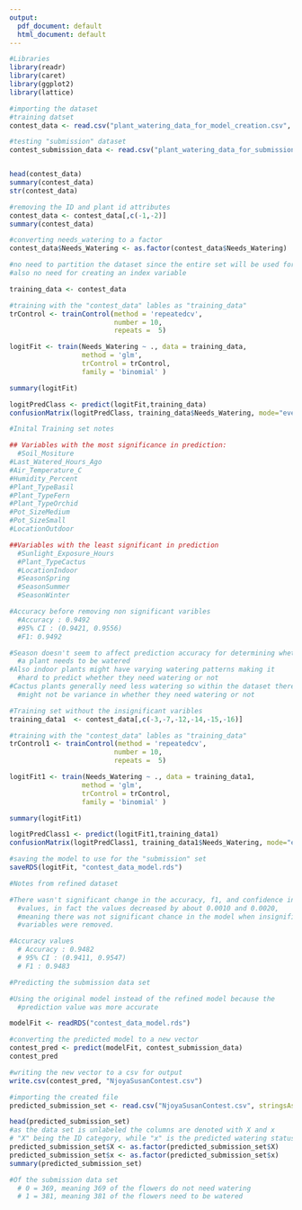 ```yaml
---
output:
  pdf_document: default
  html_document: default
---
```

```r
#Libraries 
library(readr)
library(caret)
library(ggplot2)
library(lattice)
```


```r
#importing the dataset
#training datset
contest_data <- read.csv("plant_watering_data_for_model_creation.csv", stringsAsFactors = TRUE)

#testing "submission" dataset 
contest_submission_data <- read.csv("plant_watering_data_for_submission.csv", stringsAsFactors = TRUE)


head(contest_data)
summary(contest_data)
str(contest_data)

#removing the ID and plant id attributes
contest_data <- contest_data[,c(-1,-2)]
summary(contest_data)

#converting needs_watering to a factor 
contest_data$Needs_Watering <- as.factor(contest_data$Needs_Watering)

```


```r
#no need to partition the dataset since the entire set will be used for training
#also no need for creating an index variable 

training_data <- contest_data

#training with the "contest_data" lables as "training_data" 
trControl <- trainControl(method = 'repeatedcv',
                          number = 10,
                          repeats =  5)

logitFit <- train(Needs_Watering ~ ., data = training_data, 
                  method = 'glm',
                  trControl = trControl,
                  family = 'binomial' )

summary(logitFit)

logitPredClass <- predict(logitFit,training_data)
confusionMatrix(logitPredClass, training_data$Needs_Watering, mode="everything")
```

```r
#Inital Training set notes 

## Variables with the most significance in prediction:
  #Soil_Mositure
#Last_Watered_Hours_Ago   
#Air_Temperature_C       
#Humidity_Percent        
#Plant_TypeBasil         
#Plant_TypeFern           
#Plant_TypeOrchid         
#Pot_SizeMedium           
#Pot_SizeSmall            
#LocationOutdoor          

##Variables with the least significant in prediction
  #Sunlight_Exposure_Hours
  #Plant_TypeCactus 
  #LocationIndoor
  #SeasonSpring          
  #SeasonSummer
  #SeasonWinter

#Accuracy before removing non significant varibles 
  #Accuracy : 0.9492          
  #95% CI : (0.9421, 0.9556)
  #F1: 0.9492  

#Season doesn't seem to affect prediction accuracy for determining whether
  #a plant needs to be watered
#Also indoor plants might have varying watering patterns making it 
  #hard to predict whether they need watering or not
#Cactus plants generally need less watering so within the dataset there
  #might not be variance in whether they need watering or not
```

```r
#Training set without the insignificant varibles 
training_data1  <- contest_data[,c(-3,-7,-12,-14,-15,-16)]

#training with the "contest_data" lables as "training_data" 
trControl1 <- trainControl(method = 'repeatedcv',
                          number = 10,
                          repeats =  5)

logitFit1 <- train(Needs_Watering ~ ., data = training_data1, 
                  method = 'glm',
                  trControl = trControl,
                  family = 'binomial' )

summary(logitFit1)

logitPredClass1 <- predict(logitFit1,training_data1)
confusionMatrix(logitPredClass1, training_data1$Needs_Watering, mode="everything")

#saving the model to use for the "submission" set
saveRDS(logitFit, "contest_data_model.rds")

```


```r
#Notes from refined dataset

#There wasn't significant change in the accuracy, f1, and confidence interval 
  #values, in fact the values decreased by about 0.0010 and 0.0020,
  #meaning there was not significant chance in the model when insignificant 
  #variables were removed. 

#Accuracy values 
  # Accuracy : 0.9482          
  # 95% CI : (0.9411, 0.9547)
  # F1 : 0.9483          

```

```r
#Predicting the submission data set 

#Using the original model instead of the refined model because the
  #prediction value was more accurate

modelFit <- readRDS("contest_data_model.rds")

#converting the predicted model to a new vector
contest_pred <- predict(modelFit, contest_submission_data)
contest_pred

```


```r

#writing the new vector to a csv for output
write.csv(contest_pred, "NjoyaSusanContest.csv")

#importing the created file
predicted_submission_set <- read.csv("NjoyaSusanContest.csv", stringsAsFactors = TRUE)

head(predicted_submission_set)
#as the data set is unlabeled the columns are denoted with X and x
# "X" being the ID category, while "x" is the predicted watering status
predicted_submission_set$X <- as.factor(predicted_submission_set$X)
predicted_submission_set$x <- as.factor(predicted_submission_set$x)
summary(predicted_submission_set)

#Of the submission data set 
  # 0 = 369, meaning 369 of the flowers do not need watering 
  # 1 = 381, meaning 381 of the flowers need to be watered 
```

